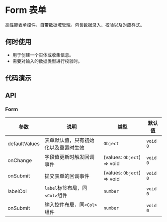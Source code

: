 
# Form 表单

高性能表单控件，自带数据域管理。包含数据录入、校验以及对应样式。

## 何时使用

- 用于创建一个实体或收集信息。
- 需要对输入的数据类型进行校验时。

## 代码演示

<Usage src='/components/form/basic.tsx' title='基本' description='最简单的用法。' />

## API

### Form

| 参数          | 说明                                 | 类型                       | 默认值   |
| ------------- | ------------------------------------ | -------------------------- | -------- |
| defaultValues | 表单默认值，只有初始化以及重置时生效 | `Object`                   | `void 0` |
| onChange      | 字段值更新时触发回调事件             | (values: `Object`) => void | `void 0` |
| onSubmit      | 提交表单的回调事件                   | (values: `Object`) => void | `void 0` |
| labelCol      | `label`标签布局，同`<Col>`组件       | `number`                   | `void 0` |
| onSubmit      | 输入控件布局，同`<Col>`组件          | `number`                   | `void 0` |
